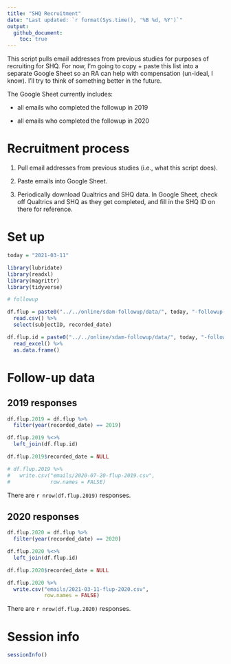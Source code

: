 ```yaml
---
title: "SHQ Recruitment"
date: "Last updated: `r format(Sys.time(), '%B %d, %Y')`"
output: 
  github_document:
    toc: true
---
```


This script pulls email addresses from previous studies for purposes of recruiting for SHQ. For now, I'm going to copy + paste this list into a separate Google Sheet so an RA can help with compensation (un-ideal, I know). I'll try to think of something better in the future.

The Google Sheet currently includes: 

-  all emails who completed the followup in 2019

- all emails who completed the followup in 2020

# Recruitment process

1. Pull email addresses from previous studies (i.e., what this script does).

2. Paste emails into Google Sheet.

3. Periodically download Qualtrics and SHQ data. In Google Sheet, check off Qualtrics and SHQ as they get completed, and fill in the SHQ ID on there for reference.


<!-- ======================================================================= -->


# Set up

```r
today = "2021-03-11"
```


```r
library(lubridate)
library(readxl)
library(magrittr)
library(tidyverse)
```

```r
# followup 

df.flup = paste0("../../online/sdam-followup/data/", today, "-followup-extraclean.csv") %>% 
  read.csv() %>% 
  select(subjectID, recorded_date)

df.flup.id = paste0("../../online/sdam-followup/data/", today, "-followup-subjectID.xlsx") %>% 
  read_excel() %>% 
  as.data.frame()
```


<!-- ======================================================================= -->


# Follow-up data

## 2019 responses

```r
df.flup.2019 = df.flup %>% 
  filter(year(recorded_date) == 2019)

df.flup.2019 %<>% 
  left_join(df.flup.id)

df.flup.2019$recorded_date = NULL

# df.flup.2019 %>% 
#   write.csv("emails/2020-07-20-flup-2019.csv",
#             row.names = FALSE)
```

There are `r nrow(df.flup.2019)` responses.

## 2020 responses

```r
df.flup.2020 = df.flup %>% 
  filter(year(recorded_date) == 2020)

df.flup.2020 %<>%
  left_join(df.flup.id)

df.flup.2020$recorded_date = NULL

df.flup.2020 %>% 
  write.csv("emails/2021-03-11-flup-2020.csv",
            row.names = FALSE)
```

There are `r nrow(df.flup.2020)` responses.


<!-- ======================================================================= -->


# Session info

```r
sessionInfo()
```